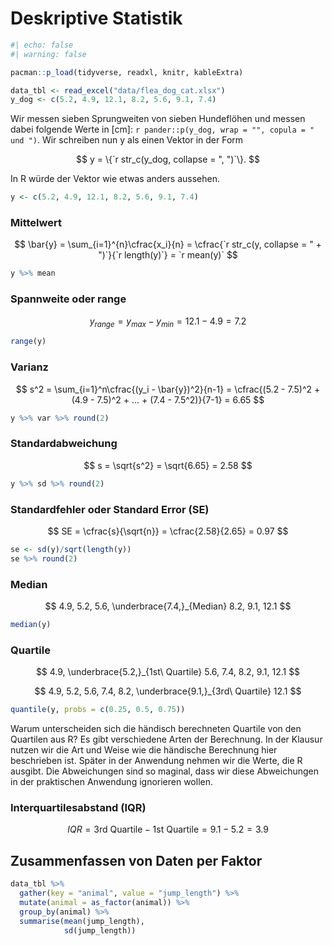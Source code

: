 # Deskriptive Statistik

```r
#| echo: false
#| warning: false

pacman::p_load(tidyverse, readxl, knitr, kableExtra)

data_tbl <- read_excel("data/flea_dog_cat.xlsx")
y_dog <- c(5.2, 4.9, 12.1, 8.2, 5.6, 9.1, 7.4) 
```

Wir messen sieben Sprungweiten von sieben Hundeflöhen und messen dabei folgende Werte in \[cm\]: `r pander::p(y_dog, wrap = "", copula = " und ")`. Wir schreiben nun y als einen Vektor in der Form

$$
y = \{`r str_c(y_dog, collapse = ", ")`\}.
$$

In R würde der Vektor wie etwas anders aussehen.

```r
y <- c(5.2, 4.9, 12.1, 8.2, 5.6, 9.1, 7.4) 
```

### Mittelwert

$$
\bar{y} = \sum_{i=1}^{n}\cfrac{x_i}{n} =
\cfrac{`r str_c(y, collapse = " + ")`}{`r length(y)`} =
`r mean(y)`
$$

```r
y %>% mean
```

### Spannweite oder range

$$
y_{range} = y_{max} - y_{min} = 12.1 - 4.9 = 7.2
$$

```r
range(y) 
```

### Varianz

$$
s^2 = \sum_{i=1}^n\cfrac{(y_i - \bar{y})^2}{n-1} = \cfrac{(5.2 -
7.5)^2 + (4.9 - 7.5)^2 + ... + (7.4 - 7.5^2)}{7-1} = 6.65
$$

```r
y %>% var %>% round(2) 
```

### Standardabweichung

$$
s = \sqrt{s^2} = \sqrt{6.65} = 2.58
$$

```r
y %>% sd %>% round(2) 
```

### Standardfehler oder Standard Error (SE)

$$
SE = \cfrac{s}{\sqrt{n}} = \cfrac{2.58}{2.65} = 0.97
$$

```r
se <- sd(y)/sqrt(length(y))
se %>% round(2)
```

### Median

$$
4.9,  5.2,  5.6,  \underbrace{7.4,}_{Median}  8.2,  9.1, 12.1
$$

```r
median(y) 
```

### Quartile

$$
4.9,  \underbrace{5.2,}_{1st\ Quartile}  5.6,  7.4,  8.2,  9.1, 12.1
$$

$$
4.9,  5.2,  5.6,  7.4,  8.2,  \underbrace{9.1,}_{3rd\ Quartile} 12.1
$$

```r
quantile(y, probs = c(0.25, 0.5, 0.75)) 
```

Warum unterscheiden sich die händisch berechneten Quartile von den Quartilen aus R? Es gibt verschiedene Arten der Berechnung. In der Klausur nutzen wir die Art und Weise wie die händische Berechnung hier beschrieben ist. Später in der Anwendung nehmen wir die Werte, die R ausgibt. Die Abweichungen sind so maginal, dass wir diese Abweichungen in der praktischen Anwendung ignorieren wollen.

### Interquartilesabstand (IQR)

$$
IQR = \mbox{3rd Quartile} - \mbox{1st Quartile} = 9.1 - 5.2 = 3.9
$$

## Zusammenfassen von Daten per Faktor

```r
data_tbl %>%
  gather(key = "animal", value = "jump_length") %>%
  mutate(animal = as_factor(animal)) %>%
  group_by(animal) %>%
  summarise(mean(jump_length),
            sd(jump_length))


```
